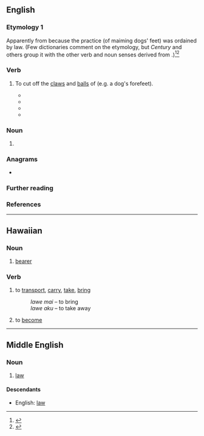 ==English==

===Etymology 1===
Apparently from {{m|en|law}} because the practice (of maiming dogs' feet) was ordained by law. (Few dictionaries comment on the etymology, but ''Century'' and others group it with the other verb and noun senses derived from {{cog|ang|lagu}}.)<ref>{{R:Century 1911}}</ref><ref>{{R:Dictionary.com}}</ref>

===Verb===
{{en-verb|lawes|lawing|lawed}}

# {{lb|en|transitive}} To cut off the [[claw]]s and [[ball]]s of (e.g. a dog's forefeet).
#* {{quote-book|year=1808 |title=Remarks on forest scenery, and other woodland views |author=William Gilpin  |page= |ISBN= |passage=They were enveloped in forms, and easily evaded ; like a '''lawed''' dog, too mutilated to catch their game. }}
#* {{quote-book|year=1866 |title=Researches Into the History of the British Dog  |author=
George Richard Jesse  |page= |ISBN= |passage=In the 3 Edw II., at a Court-Leet and Court-Baron held for the manor of Sutton-Cold field, in Warwickshire, when the ancient customs of the Lordship from the time of Athelstan and until the coronation of Henry III. were testified to by the Jury, they certified that they had heard their ancestors say that, when Sutton manor was in the hands of the Kings of England, all the Chase was afforested, and all the dogs within the forest used to be '''lawed''', and the left claw of the foot cut off: and after it came into the hands of the Earl of Warwick they had leave to have and hold dogs of all kind unlawed. }}
#* {{quote-book|year=1950 |title=Transactions of the Historic Society of Lancashire and Cheshire  |author= |page= |ISBN= |passage=The Vicar of Bacford for the same John Miller there for the same Beatrice de Coghull for one dog not '''lawed'''. }}
#* {{quote-book|year=2011|title=Sarum |author=
Edward Rutherfurd  |page=511 |ISBN=1446472027 |passage=Godric rarely entered the forest, and, having already trained Harold to help with driving the sheep, at which the young dog had shown a remarkable talent, he had no wish to have him '''lawed'''. }}
#: {{rfquotek|Wright}}

===Noun===
{{en-noun}}

# {{obsolete spelling of|law|lang=en}}

===Anagrams===
* {{anagrams|en|alew|wale|weal}}

===Further reading===
{{Webster 1913}}

===References===
<references/>

----

==Hawaiian==

===Noun===
{{haw-noun}}

# [[bearer]]

===Verb===
{{haw-verb|t}}

# {{lb|haw|transitive}} to [[transport]], [[carry]], [[take]], [[bring]]
#: ''lawe mai'' – to bring
#: ''lawe aku'' – to take away
# {{lb|haw|stative}} to [[become]]

----

==Middle English==
<!--this Middle English entry was created using Template:new enm entry-->

===Noun===
{{enm-noun}}

# [[law]]

====Descendants====
* English: [[law]]